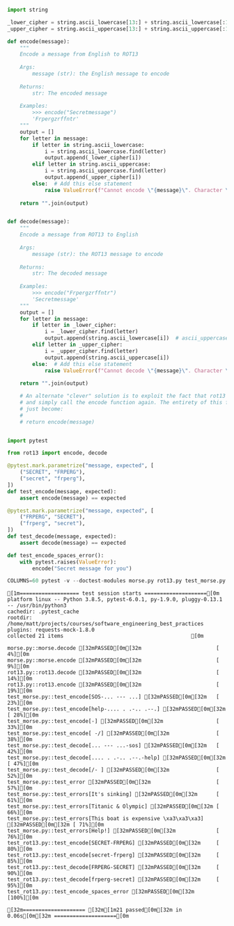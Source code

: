 ```python

import string

_lower_cipher = string.ascii_lowercase[13:] + string.ascii_lowercase[:13]
_upper_cipher = string.ascii_uppercase[13:] + string.ascii_uppercase[:13]

def encode(message):
    """
    Encode a message from English to ROT13
    
    Args:
        message (str): the English message to encode
    
    Returns:
        str: The encoded message
    
    Examples:
        >>> encode("Secretmessage")
        'Frpergzrffntr'
    """
    output = []
    for letter in message:
        if letter in string.ascii_lowercase:
            i = string.ascii_lowercase.find(letter)
            output.append(_lower_cipher[i])
        elif letter in string.ascii_uppercase:
            i = string.ascii_uppercase.find(letter)
            output.append(_upper_cipher[i])
        else:  # Add this else statement
            raise ValueError(f"Cannot encode \"{message}\". Character \"{letter}\" not valid")
    
    return "".join(output)


def decode(message):
    """
    Encode a message from ROT13 to English
    
    Args:
        message (str): the ROT13 message to encode
    
    Returns:
        str: The decoded message
    
    Examples:
        >>> encode("Frpergzrffntr")
        'Secretmessage'
    """
    output = []
    for letter in message:
        if letter in _lower_cipher:
            i = _lower_cipher.find(letter)
            output.append(string.ascii_lowercase[i])  # ascii_uppercase → ascii_lowercase
        elif letter in _upper_cipher:
            i = _upper_cipher.find(letter)
            output.append(string.ascii_uppercase[i])
        else:  # Add this else statement
            raise ValueError(f"Cannot decode \"{message}\". Character \"{letter}\" not valid")
    
    return "".join(output)

    # An alternate "clever" solution is to exploit the fact that rot13 is its own inverse
    # and simply call the encode function again. The entirety of this function would then
    # just become:
    #
    # return encode(message)
```




```python

import pytest

from rot13 import encode, decode

@pytest.mark.parametrize("message, expected", [
    ("SECRET", "FRPERG"),
    ("secret", "frperg"),
])
def test_encode(message, expected):
    assert encode(message) == expected

@pytest.mark.parametrize("message, expected", [
    ("FRPERG", "SECRET"),
    ("frperg", "secret"),
])
def test_decode(message, expected):
    assert decode(message) == expected

def test_encode_spaces_error():
    with pytest.raises(ValueError):
        encode("Secret message for you")
```




```python
COLUMNS=60 pytest -v --doctest-modules morse.py rot13.py test_morse.py test_rot13.py
```

    [1m=================== test session starts ====================[0m
    platform linux -- Python 3.8.5, pytest-6.0.1, py-1.9.0, pluggy-0.13.1 -- /usr/bin/python3
    cachedir: .pytest_cache
    rootdir: /home/matt/projects/courses/software_engineering_best_practices
    plugins: requests-mock-1.8.0
    collected 21 items                                         [0m
    
    morse.py::morse.decode [32mPASSED[0m[32m                        [  4%][0m
    morse.py::morse.encode [32mPASSED[0m[32m                        [  9%][0m
    rot13.py::rot13.decode [32mPASSED[0m[32m                        [ 14%][0m
    rot13.py::rot13.encode [32mPASSED[0m[32m                        [ 19%][0m
    test_morse.py::test_encode[SOS-... --- ...] [32mPASSED[0m[32m   [ 23%][0m
    test_morse.py::test_encode[help-.... . .-.. .--.] [32mPASSED[0m[32m [ 28%][0m
    test_morse.py::test_encode[-] [32mPASSED[0m[32m                 [ 33%][0m
    test_morse.py::test_encode[ -/] [32mPASSED[0m[32m               [ 38%][0m
    test_morse.py::test_decode[... --- ...-sos] [32mPASSED[0m[32m   [ 42%][0m
    test_morse.py::test_decode[.... . .-.. .--.-help] [32mPASSED[0m[32m [ 47%][0m
    test_morse.py::test_decode[/- ] [32mPASSED[0m[32m               [ 52%][0m
    test_morse.py::test_error [32mPASSED[0m[32m                     [ 57%][0m
    test_morse.py::test_errors[It's sinking] [32mPASSED[0m[32m      [ 61%][0m
    test_morse.py::test_errors[Titanic & Olympic] [32mPASSED[0m[32m [ 66%][0m
    test_morse.py::test_errors[This boat is expensive \xa3\xa3\xa3] [32mPASSED[0m[32m [ 71%][0m
    test_morse.py::test_errors[Help!] [32mPASSED[0m[32m             [ 76%][0m
    test_rot13.py::test_encode[SECRET-FRPERG] [32mPASSED[0m[32m     [ 80%][0m
    test_rot13.py::test_encode[secret-frperg] [32mPASSED[0m[32m     [ 85%][0m
    test_rot13.py::test_decode[FRPERG-SECRET] [32mPASSED[0m[32m     [ 90%][0m
    test_rot13.py::test_decode[frperg-secret] [32mPASSED[0m[32m     [ 95%][0m
    test_rot13.py::test_encode_spaces_error [32mPASSED[0m[32m       [100%][0m
    
    [32m==================== [32m[1m21 passed[0m[32m in 0.06s[0m[32m ====================[0m

